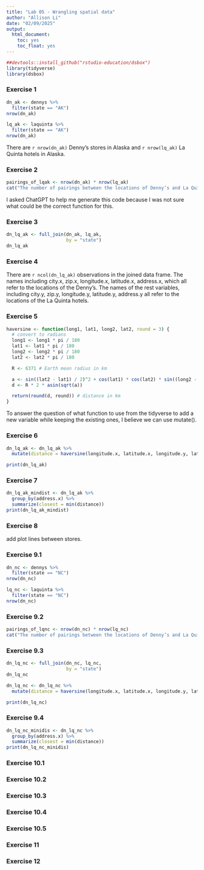 ```yaml
---
title: "Lab 05 - Wrangling spatial data"
author: "Allison Li"
date: "02/09/2025"
output: 
  html_document: 
    toc: yes
    toc_float: yes
---
```


```r
##devtools::install_github("rstudio-education/dsbox")
library(tidyverse)
library(dsbox)
```

### Exercise 1
```r
dn_ak <- dennys %>%
  filter(state == "AK")
nrow(dn_ak)

lq_ak <- laquinta %>%
  filter(state == "AK")
nrow(dn_ak)
```

There are `r nrow(dn_ak)` Denny's stores in Alaska and `r nrow(lq_ak)` La Quinta hotels in Alaska.

### Exercise 2

```r
pairings_of_lqak <- nrow(dn_ak) * nrow(lq_ak)
cat("The number of pairings between the locations of Denny’s and La Quinta hotels in Alaska are:", pairings_of_lqak, "\n")
```
I asked ChatGPT to help me generate this code because I was not sure what could be the correct function for this.

### Exercise 3

```r

dn_lq_ak <- full_join(dn_ak, lq_ak, 
                      by = "state")
dn_lq_ak
```

### Exercise 4

There are `r ncol(dn_lq_ak)` observations in the joined data frame. The names including city.x, zip.x, longitude.x, latitude.x, address.x, which all refer to the locations of the Denny's. The names of the rest variables, including city.y, zip.y, longitude.y, latitude.y, address.y all refer to the locations of the La Quinta hotels. 

### Exercise 5
```r
haversine <- function(long1, lat1, long2, lat2, round = 3) {
  # convert to radians
  long1 <- long1 * pi / 180
  lat1 <- lat1 * pi / 180
  long2 <- long2 * pi / 180
  lat2 <- lat2 * pi / 180

  R <- 6371 # Earth mean radius in km

  a <- sin((lat2 - lat1) / 2)^2 + cos(lat1) * cos(lat2) * sin((long2 - long1) / 2)^2
  d <- R * 2 * asin(sqrt(a))

  return(round(d, round)) # distance in km
}
```

To answer the question of what function to use from the tidyverse to add a new variable while keeping the existing ones, I believe we can use mutate().

### Exercise 6
```r

dn_lq_ak <- dn_lq_ak %>%
  mutate(distance = haversine(longitude.x, latitude.x, longitude.y, latitude.y))

print(dn_lq_ak)
```

### Exercise 7

```r
dn_lq_ak_mindist <- dn_lq_ak %>%
  group_by(address.x) %>%
  summarize(closest = min(distance))
print(dn_lq_ak_mindist)
```

### Exercise 8


add plot lines between stores.

### Exercise 9.1
```r
dn_nc <- dennys %>%
  filter(state == "NC")
nrow(dn_nc)

lq_nc <- laquinta %>%
  filter(state == "NC")
nrow(dn_nc)
```
### Exercise 9.2
```r
pairings_of_lqnc <- nrow(dn_nc) * nrow(lq_nc)
cat("The number of pairings between the locations of Denny’s and La Quinta hotels in Alaska are:", pairings_of_lqnc, "\n")
```
### Exercise 9.3
```r
dn_lq_nc <- full_join(dn_nc, lq_nc, 
                      by = "state")
dn_lq_nc

dn_lq_nc <- dn_lq_nc %>%
  mutate(distance = haversine(longitude.x, latitude.x, longitude.y, latitude.y))

print(dn_lq_nc)
```
### Exercise 9.4
```r
dn_lq_nc_minidis <- dn_lq_nc %>%
  group_by(address.x) %>%
  summarize(closest = min(distance))
print(dn_lq_nc_minidis)
```


### Exercise 10.1

### Exercise 10.2

### Exercise 10.3

### Exercise 10.4
### Exercise 10.5

### Exercise 11


### Exercise 12
